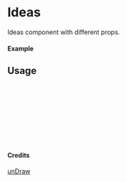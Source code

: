 
<Meta of={Ideas} title="unDraw/Ideas" />

# Ideas

Ideas component with different props.

#### Example

<Canvas of={Ideas.Primary} />

## Usage

```ts
import { Ideas } from "yadl-ui";

const Example = () => {
  return (
      <Ideas />
  );
};

export default Example;
```

#### Credits
[unDraw](https://undraw.co/illustrations)
